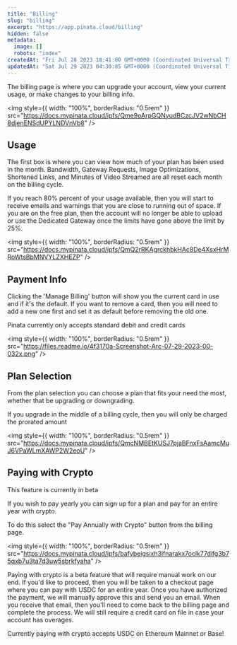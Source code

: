 ```yaml
---
title: "Billing"
slug: "billing"
excerpt: "https://app.pinata.cloud/billing"
hidden: false
metadata:
  image: []
  robots: "index"
createdAt: "Fri Jul 28 2023 18:41:00 GMT+0000 (Coordinated Universal Time)"
updatedAt: "Sat Jul 29 2023 04:30:05 GMT+0000 (Coordinated Universal Time)"
---
```


The billing page is where you can upgrade your account, view your current usage, or make changes to your billing info.

<img
  style={{ width: "100%", borderRadius: "0.5rem" }}
  src="https://docs.mypinata.cloud/ipfs/Qme9oArpGQNyudBCzcJV2wNbCH8djenENSdUPYLNDVnVb8"
/>

## Usage

The first box is where you can view how much of your plan has been used in the month. Bandwidth, Gateway Requests, Image Optimizations, Shortened Links, and Minutes of Video Streamed are all reset each month on the billing cycle.

<Warning>
  If you reach 80% percent of your usage available, then you will start to
  receive emails and warnings that you are close to running out of space. If you
  are on the free plan, then the account will no longer be able to upload or use
  the Dedicated Gateway once the limits have gone above the limit by 25%.
</Warning>

<img
  style={{ width: "100%", borderRadius: "0.5rem" }}
  src="https://docs.mypinata.cloud/ipfs/QmQ2rRKAgrckhbkHAc8De4XsxHrMRoWtsBbMNVYLZXHEZP"
/>

## Payment Info

Clicking the 'Manage Billing' button will show you the current card in use and if it's the default. If you want to remove a card, then you will need to add a new one first and set it as default before removing the old one.

<Note>Pinata currently only accepts standard debit and credit cards</Note>

<img
  style={{ width: "100%", borderRadius: "0.5rem" }}
  src="https://files.readme.io/4f3170a-Screenshot-Arc-07-29-2023-00-032x.png"
/>

## Plan Selection

From the plan selection you can choose a plan that fits your need the most, whether that be upgrading or downgrading.

<Note>
  If you upgrade in the middle of a billing cycle, then you will only be charged
  the prorated amount
</Note>

<img
  style={{ width: "100%", borderRadius: "0.5rem" }}
  src="https://docs.mypinata.cloud/ipfs/QmcNMBEtKUSJ7pjaBFnxFsAamcMuJ6VPaWLmXAWP2W2eoU"
/>

## Paying with Crypto

<Warning>This feature is currently in beta</Warning>

If you wish to pay yearly you can sign up for a plan and pay for an entire year with crypto.

To do this select the "Pay Annually with Crypto" button from the billing page.

<img
  style={{ width: "100%", borderRadius: "0.5rem" }}
  src="https://docs.mypinata.cloud/ipfs/bafybeigsixh3lfnarakx7oclk77difg3b75qxb7u3ta7d3uw5sbrkfyaha"
/>

Paying with crypto is a beta feature that will require manual work on our end. If you'd like to proceed, then you will be taken to a checkout page where you can pay with USDC for an entire year. Once you have authorized the payment, we will manually approve this and send you an email. When you receive that email, then you'll need to come back to the billing page and complete the process. We will still require a credit card on file in case your account has overages.

<Info>
  Currently paying with crypto accepts USDC on Ethereum Mainnet or Base!
</Info>
